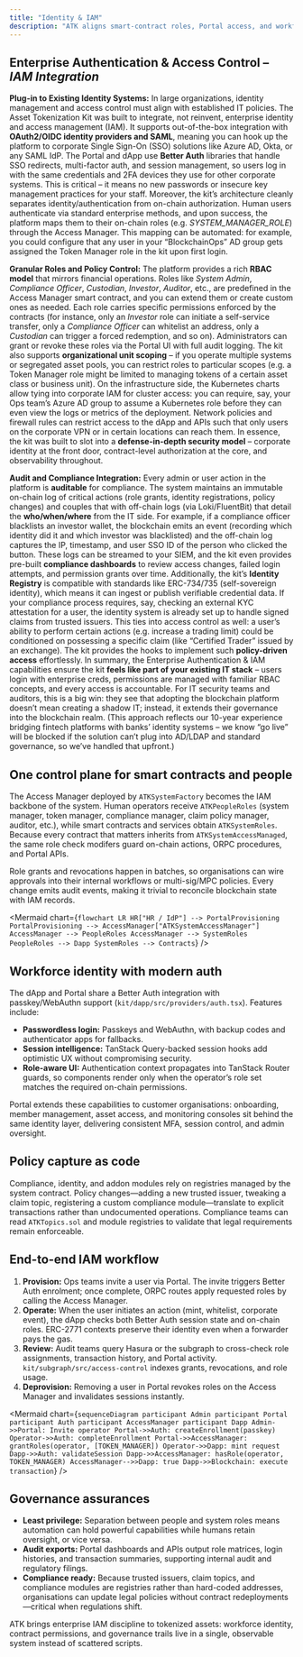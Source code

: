 ```yaml
---
title: "Identity & IAM"
description: "ATK aligns smart-contract roles, Portal access, and workforce identity to keep auditors and CISOs comfortable."
---
```


## Enterprise Authentication & Access Control – *IAM Integration*

**Plug-in to Existing Identity Systems:** In large organizations, identity management and access control must align with established IT policies. The Asset Tokenization Kit was built to integrate, not reinvent, enterprise identity and access management (IAM). It supports out-of-the-box integration with **OAuth2/OIDC identity providers and SAML**, meaning you can hook up the platform to corporate Single Sign-On (SSO) solutions like Azure AD, Okta, or any SAML IdP. The Portal and dApp use **Better Auth** libraries that handle SSO redirects, multi-factor auth, and session management, so users log in with the same credentials and 2FA devices they use for other corporate systems. This is critical – it means no new passwords or insecure key management practices for your staff. Moreover, the kit’s architecture cleanly separates identity/authentication from on-chain authorization. Human users authenticate via standard enterprise methods, and upon success, the platform maps them to their on-chain roles (e.g. *SYSTEM_MANAGER_ROLE*) through the Access Manager. This mapping can be automated: for example, you could configure that any user in your “BlockchainOps” AD group gets assigned the Token Manager role in the kit upon first login.

**Granular Roles and Policy Control:** The platform provides a rich **RBAC model** that mirrors financial operations. Roles like *System Admin*, *Compliance Officer*, *Custodian*, *Investor*, *Auditor*, etc., are predefined in the Access Manager smart contract, and you can extend them or create custom ones as needed. Each role carries specific permissions enforced by the contracts (for instance, only an *Investor* role can initiate a self-service transfer, only a *Compliance Officer* can whitelist an address, only a *Custodian* can trigger a forced redemption, and so on). Administrators can grant or revoke these roles via the Portal UI with full audit logging. The kit also supports **organizational unit scoping** – if you operate multiple systems or segregated asset pools, you can restrict roles to particular scopes (e.g. a Token Manager role might be limited to managing tokens of a certain asset class or business unit). On the infrastructure side, the Kubernetes charts allow tying into corporate IAM for cluster access: you can require, say, your Ops team’s Azure AD group to assume a Kubernetes role before they can even view the logs or metrics of the deployment. Network policies and firewall rules can restrict access to the dApp and APIs such that only users on the corporate VPN or in certain locations can reach them. In essence, the kit was built to slot into a **defense-in-depth security model** – corporate identity at the front door, contract-level authorization at the core, and observability throughout.

**Audit and Compliance Integration:** Every admin or user action in the platform is **auditable** for compliance. The system maintains an immutable on-chain log of critical actions (role grants, identity registrations, policy changes) and couples that with off-chain logs (via Loki/FluentBit) that detail the **who/when/where** from the IT side. For example, if a compliance officer blacklists an investor wallet, the blockchain emits an event (recording which identity did it and which investor was blacklisted) and the off-chain log captures the IP, timestamp, and user SSO ID of the person who clicked the button. These logs can be streamed to your SIEM, and the kit even provides pre-built **compliance dashboards** to review access changes, failed login attempts, and permission grants over time. Additionally, the kit’s **Identity Registry** is compatible with standards like ERC-734/735 (self-sovereign identity), which means it can ingest or publish verifiable credential data. If your compliance process requires, say, checking an external KYC attestation for a user, the identity system is already set up to handle signed claims from trusted issuers. This ties into access control as well: a user’s ability to perform certain actions (e.g. increase a trading limit) could be conditioned on possessing a specific claim (like “Certified Trader” issued by an exchange). The kit provides the hooks to implement such **policy-driven access** effortlessly. In summary, the Enterprise Authentication & IAM capabilities ensure the kit **feels like part of your existing IT stack** – users login with enterprise creds, permissions are managed with familiar RBAC concepts, and every access is accountable. For IT security teams and auditors, this is a big win: they see that adopting the blockchain platform doesn’t mean creating a shadow IT; instead, it extends their governance into the blockchain realm. (This approach reflects our 10-year experience bridging fintech platforms with banks’ identity systems – we know “go live” will be blocked if the solution can’t plug into AD/LDAP and standard governance, so we’ve handled that upfront.)

## One control plane for smart contracts and people

The Access Manager deployed by `ATKSystemFactory` becomes the IAM backbone of the system. Human operators receive `ATKPeopleRoles` (system manager, token manager, compliance manager, claim policy manager, auditor, etc.), while smart contracts and services obtain `ATKSystemRoles`. Because every contract that matters inherits from `ATKSystemAccessManaged`, the same role check modifers guard on-chain actions, ORPC procedures, and Portal APIs.

Role grants and revocations happen in batches, so organisations can wire approvals into their internal workflows or multi-sig/MPC policies. Every change emits audit events, making it trivial to reconcile blockchain state with IAM records.

<Mermaid
  chart={`
flowchart LR
  HR["HR / IdP"] --> PortalProvisioning
  PortalProvisioning --> AccessManager["ATKSystemAccessManager"]
  AccessManager --> PeopleRoles
  AccessManager --> SystemRoles
  PeopleRoles --> Dapp
  SystemRoles --> Contracts
`}
/>

## Workforce identity with modern auth

The dApp and Portal share a Better Auth integration with passkey/WebAuthn support (`kit/dapp/src/providers/auth.tsx`). Features include:

- **Passwordless login:** Passkeys and WebAuthn, with backup codes and authenticator apps for fallbacks.
- **Session intelligence:** TanStack Query-backed session hooks add optimistic UX without compromising security.
- **Role-aware UI:** Authentication context propagates into TanStack Router guards, so components render only when the operator’s role set matches the required on-chain permissions.

Portal extends these capabilities to customer organisations: onboarding, member management, asset access, and monitoring consoles sit behind the same identity layer, delivering consistent MFA, session control, and admin oversight.

## Policy capture as code

Compliance, identity, and addon modules rely on registries managed by the system contract. Policy changes—adding a new trusted issuer, tweaking a claim topic, registering a custom compliance module—translate to explicit transactions rather than undocumented operations. Compliance teams can read `ATKTopics.sol` and module registries to validate that legal requirements remain enforceable.

## End-to-end IAM workflow

1. **Provision:** Ops teams invite a user via Portal. The invite triggers Better Auth enrolment; once complete, ORPC routes apply requested roles by calling the Access Manager.
2. **Operate:** When the user initiates an action (mint, whitelist, corporate event), the dApp checks both Better Auth session state and on-chain roles. ERC-2771 contexts preserve their identity even when a forwarder pays the gas.
3. **Review:** Audit teams query Hasura or the subgraph to cross-check role assignments, transaction history, and Portal activity. `kit/subgraph/src/access-control` indexes grants, revocations, and role usage.
4. **Deprovision:** Removing a user in Portal revokes roles on the Access Manager and invalidates sessions instantly.

<Mermaid
  chart={`
sequenceDiagram
  participant Admin
  participant Portal
  participant Auth
  participant AccessManager
  participant Dapp
  Admin->>Portal: Invite operator
  Portal->>Auth: createEnrollment(passkey)
  Operator->>Auth: completeEnrollment
  Portal->>AccessManager: grantRoles(operator, [TOKEN_MANAGER])
  Operator->>Dapp: mint request
  Dapp->>Auth: validateSession
  Dapp->>AccessManager: hasRole(operator, TOKEN_MANAGER)
  AccessManager-->>Dapp: true
  Dapp->>Blockchain: execute transaction
`}
/>

## Governance assurances

- **Least privilege:** Separation between people and system roles means automation can hold powerful capabilities while humans retain oversight, or vice versa.
- **Audit exports:** Portal dashboards and APIs output role matrices, login histories, and transaction summaries, supporting internal audit and regulatory filings.
- **Compliance ready:** Because trusted issuers, claim topics, and compliance modules are registries rather than hard-coded addresses, organisations can update legal policies without contract redeployments—critical when regulations shift.

ATK brings enterprise IAM discipline to tokenized assets: workforce identity, contract permissions, and governance trails live in a single, observable system instead of scattered scripts.
